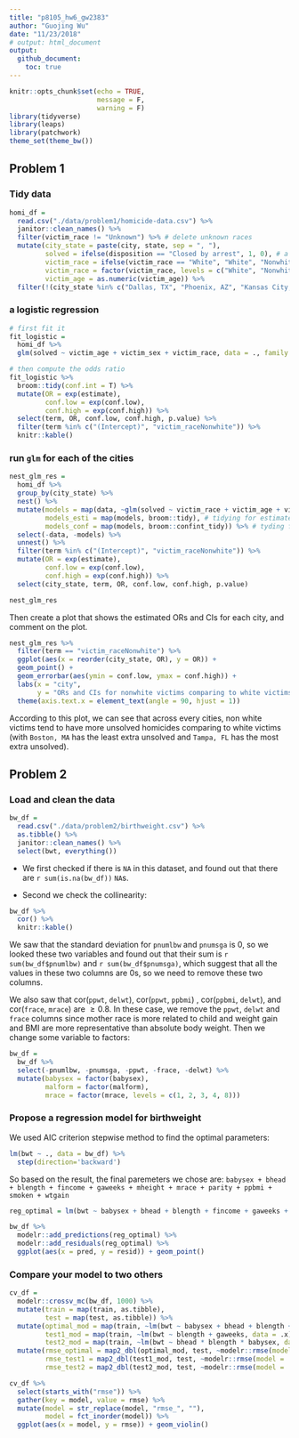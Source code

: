 ```yaml
---
title: "p8105_hw6_gw2383"
author: "Guojing Wu"
date: "11/23/2018"
# output: html_document
output:
  github_document:
    toc: true
---
```


```r
knitr::opts_chunk$set(echo = TRUE, 
                      message = F, 
                      warning = F)
library(tidyverse)
library(leaps)
library(patchwork)
theme_set(theme_bw())
```

## Problem 1

### Tidy data

```r
homi_df = 
  read.csv("./data/problem1/homicide-data.csv") %>% 
  janitor::clean_names() %>% 
  filter(victim_race != "Unknown") %>% # delete unknown races
  mutate(city_state = paste(city, state, sep = ", "), 
         solved = ifelse(disposition == "Closed by arrest", 1, 0), # a binary indicator
         victim_race = ifelse(victim_race == "White", "White", "Nonwhite"), 
         victim_race = factor(victim_race, levels = c("White", "Nonwhite")), # a white / non white indicator
         victim_age = as.numeric(victim_age)) %>% 
  filter(!(city_state %in% c("Dallas, TX", "Phoenix, AZ", "Kansas City, MO", "Tulsa, AL"))) # filter cities
```

### a logistic regression

```r
# first fit it
fit_logistic =
  homi_df %>% 
  glm(solved ~ victim_age + victim_sex + victim_race, data = ., family = binomial())

# then compute the odds ratio
fit_logistic %>% 
  broom::tidy(conf.int = T) %>% 
  mutate(OR = exp(estimate), 
         conf.low = exp(conf.low), 
         conf.high = exp(conf.high)) %>% 
  select(term, OR, conf.low, conf.high, p.value) %>% 
  filter(term %in% c("(Intercept)", "victim_raceNonwhite")) %>% 
  knitr::kable()
```

### run `glm` for each of the cities

```r
nest_glm_res = 
  homi_df %>% 
  group_by(city_state) %>% 
  nest() %>% 
  mutate(models = map(data, ~glm(solved ~ victim_race + victim_age + victim_sex, data = .x, family = binomial())), 
         models_esti = map(models, broom::tidy), # tidying for estimate
         models_conf = map(models, broom::confint_tidy)) %>% # tyding for conf.int
  select(-data, -models) %>%
  unnest() %>% 
  filter(term %in% c("(Intercept)", "victim_raceNonwhite")) %>% 
  mutate(OR = exp(estimate), 
         conf.low = exp(conf.low), 
         conf.high = exp(conf.high)) %>% 
  select(city_state, term, OR, conf.low, conf.high, p.value)

nest_glm_res
```

Then create a plot that shows the estimated ORs and CIs for each city, and comment on the plot.

```r
nest_glm_res %>% 
  filter(term == "victim_raceNonwhite") %>% 
  ggplot(aes(x = reorder(city_state, OR), y = OR)) +
  geom_point() +
  geom_errorbar(aes(ymin = conf.low, ymax = conf.high)) +
  labs(x = "city", 
       y = "ORs and CIs for nonwhite victims comparing to white victims") + 
  theme(axis.text.x = element_text(angle = 90, hjust = 1))
```

According to this plot, we can see that across every cities, non white victims tend to have more unsolved homicides comparing to white victims (with `Boston, MA` has the least extra unsolved and `Tampa, FL` has the most extra unsolved).

## Problem 2

### Load and clean the data

```r
bw_df = 
  read.csv("./data/problem2/birthweight.csv") %>% 
  as.tibble() %>% 
  janitor::clean_names() %>% 
  select(bwt, everything())
```

* We first checked if there is `NA` in this dataset, and found out that there are `r sum(is.na(bw_df))` `NA`s.

* Second we check the collinearity:

```r
bw_df %>% 
  cor() %>% 
  knitr::kable()
```

We saw that the standard deviation for `pnumlbw` and `pnumsga` is 0, so we looked these two variables and found out that their sum is `r sum(bw_df$pnumlbw)` and `r sum(bw_df$pnumsga)`, which suggest that all the values in these two columns are 0s, so we need to remove these two columns.

We also saw that cor(`ppwt`, `delwt`), cor(`ppwt`, `ppbmi`) , cor(`ppbmi`, `delwt`), and cor(`frace`, `mrace`) are $\geq 0.8$. In these case, we remove the `ppwt`, `delwt` and `frace` columns since mother race is more related to child and weight gain and BMI are more representative than absolute body weight. Then we change some variable to factors:

```r
bw_df =
  bw_df %>% 
  select(-pnumlbw, -pnumsga, -ppwt, -frace, -delwt) %>% 
  mutate(babysex = factor(babysex),
         malform = factor(malform),
         mrace = factor(mrace, levels = c(1, 2, 3, 4, 8)))
```

### Propose a regression model for birthweight

We used AIC criterion stepwise method to find the optimal parameters:

```r
lm(bwt ~ ., data = bw_df) %>% 
  step(direction='backward')
```

So based on the result, the final paremeters we chose are: `babysex + bhead + blength + fincome + gaweeks + mheight + mrace + parity + ppbmi + smoken + wtgain`

```r
reg_optimal = lm(bwt ~ babysex + bhead + blength + fincome + gaweeks + mheight + mrace + parity + ppbmi + smoken + wtgain, data = bw_df)

bw_df %>% 
  modelr::add_predictions(reg_optimal) %>% 
  modelr::add_residuals(reg_optimal) %>% 
  ggplot(aes(x = pred, y = resid)) + geom_point()
```

### Compare your model to two others

```r
cv_df = 
  modelr::crossv_mc(bw_df, 1000) %>% 
  mutate(train = map(train, as.tibble), 
         test = map(test, as.tibble)) %>% 
  mutate(optimal_mod = map(train, ~lm(bwt ~ babysex + bhead + blength + fincome + gaweeks + mheight + mrace + parity + ppbmi + smoken + wtgain, data = .x)), 
         test1_mod = map(train, ~lm(bwt ~ blength + gaweeks, data = .x)), 
         test2_mod = map(train, ~lm(bwt ~ bhead * blength * babysex, data = .x))) %>% 
  mutate(rmse_optimal = map2_dbl(optimal_mod, test, ~modelr::rmse(model = .x, data = .y)), 
         rmse_test1 = map2_dbl(test1_mod, test, ~modelr::rmse(model = .x, data = .y)),
         rmse_test2 = map2_dbl(test2_mod, test, ~modelr::rmse(model = .x, data = .y)))

cv_df %>% 
  select(starts_with("rmse")) %>% 
  gather(key = model, value = rmse) %>% 
  mutate(model = str_replace(model, "rmse_", ""),
         model = fct_inorder(model)) %>% 
  ggplot(aes(x = model, y = rmse)) + geom_violin()
```

